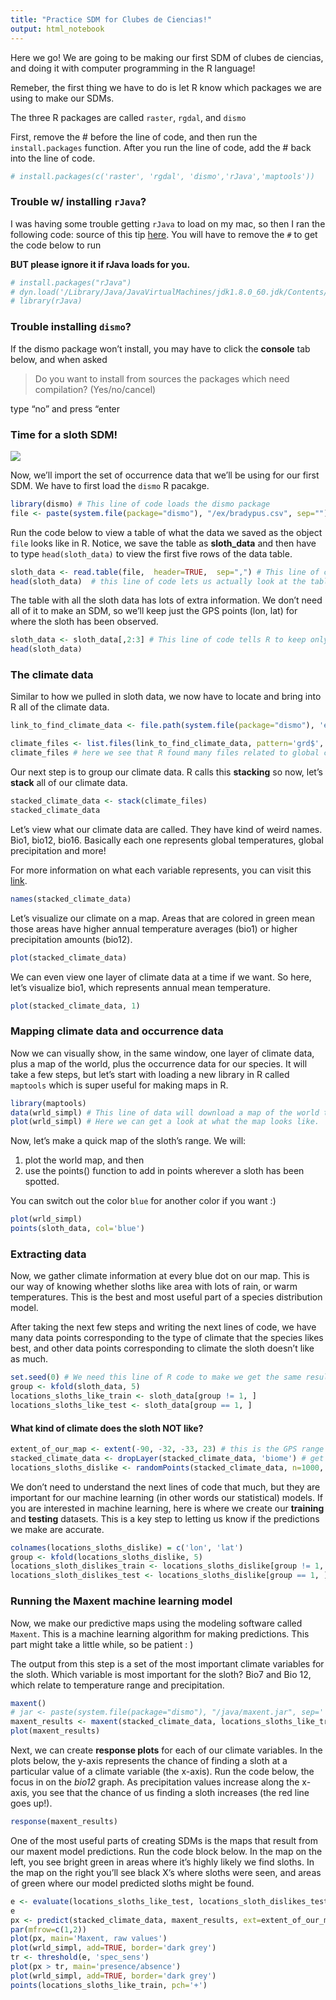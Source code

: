 ```yaml
---
title: "Practice SDM for Clubes de Ciencias!"
output: html_notebook
---
```


Here we go! We are going to be making our first SDM of clubes de ciencias, and doing it with computer programming in the R language!

Remeber, the first thing we have to do is let R know which packages we are using to make our SDMs.

The three R packages are called `raster`, `rgdal`, and `dismo`

First, remove the \# before the line of code, and then run the `install.packages` function. After you run the line of code, add the \# back into the line of code.

```r
# install.packages(c('raster', 'rgdal', 'dismo','rJava','maptools'))
```

### Trouble w/ installing `rJava`?

I was having some trouble getting `rJava` to load on my mac, so then I ran the following code: source of this tip [here](https://zhiyzuo.github.io/installation-rJava/). You will have to remove the `#` to get the code below to run

**BUT please ignore it if rJava loads for you.**

```r
# install.packages("rJava")
# dyn.load('/Library/Java/JavaVirtualMachines/jdk1.8.0_60.jdk/Contents/Home/jre/lib/server/libjvm.dylib')
# library(rJava)
```

### Trouble installing `dismo`?

If the dismo package won't install, you may have to click the **console** tab below, and when asked

> Do you want to install from sources the packages which need compilation? (Yes/no/cancel)

type "no" and press "enter

### Time for a sloth SDM!

![](https://cdn6.dissolve.com/p/D1294_19_688/D1294_19_688_1200.jpg)

Now, we'll import the set of occurrence data that we'll be using for our first SDM. We have to first load the `dismo` R pacakge.

```r
library(dismo) # This line of code loads the dismo package
file <- paste(system.file(package="dismo"), "/ex/bradypus.csv", sep="") # This line of code loads a whole Excel database that contains GPS points for the sloth.
```

Run the code below to view a table of what the data we saved as the object `file` looks like in R. Notice, we save the table as **sloth_data** and then have to type `head(sloth_data)` to view the first five rows of the data table.

```r
sloth_data <- read.table(file,  header=TRUE,  sep=",") # This line of code turns our excel spreadsheet into a table that R can read.
head(sloth_data)  # this line of code lets us actually look at the table in R
```

The table with all the sloth data has lots of extra information. We don't need all of it to make an SDM, so we'll keep just the GPS points (lon, lat) for where the sloth has been observed.

```r
sloth_data <- sloth_data[,2:3] # This line of code tells R to keep only the longitude (lon) and latitude (lat) for the sloths
head(sloth_data)
```

### The climate data

Similar to how we pulled in sloth data, we now have to locate and bring into R all of the climate data.

```r
link_to_find_climate_data <- file.path(system.file(package="dismo"), 'ex') # This line of code tells R where we stored out climate data.

climate_files <- list.files(link_to_find_climate_data, pattern='grd$', full.names=TRUE )
climate_files # here we see that R found many files related to global climate on the computer.
```

Our next step is to group our climate data. R calls this **stacking** so now, let's **stack** all of our climate data.

```r
stacked_climate_data <- stack(climate_files)
stacked_climate_data
```

Let's view what our climate data are called. They have kind of weird names. Bio1, bio12, bio16. Basically each one represents global temperatures, global precipitation and more!

For more information on what each variable represents, you can visit this [link](https://www.worldclim.org/data/bioclim.html).

```r
names(stacked_climate_data)
```

Let's visualize our climate on a map. Areas that are colored in green mean those areas have higher annual temperature averages (bio1) or higher precipitation amounts (bio12).

```r
plot(stacked_climate_data)
```

We can even view one layer of climate data at a time if we want. So here, let's visualize bio1, which represents annual mean temperature.

```r
plot(stacked_climate_data, 1)
```

### Mapping climate data and occurrence data

Now we can visually show, in the same window, one layer of climate data, plus a map of the world, plus the occurrence data for our species. It will take a few steps, but let's start with loading a new library in R called `maptools` which is super useful for making maps in R.

```r
library(maptools)
data(wrld_simpl) # This line of data will download a map of the world to R.
plot(wrld_simpl) # Here we can get a look at what the map looks like.
```

Now, let's make a quick map of the sloth's range. We will:

1)  plot the world map, and then
2)  use the points() function to add in points wherever a sloth has been spotted.

You can switch out the color `blue` for another color if you want :)

```r
plot(wrld_simpl)
points(sloth_data, col='blue')

```

### Extracting data

Now, we gather climate information at every blue dot on our map. This is our way of knowing whether sloths like area with lots of rain, or warm temperatures. This is the best and most useful part of a species distribution model.

After taking the next few steps and writing the next lines of code, we have many data points corresponding to the type of climate that the species likes best, and other data points corresponding to climate the sloth doesn't like as much.

```r
set.seed(0) # We need this line of R code to make we get the same results every time we run this code.
group <- kfold(sloth_data, 5)
locations_sloths_like_train <- sloth_data[group != 1, ]
locations_sloths_like_test <- sloth_data[group == 1, ]
```

#### What kind of climate does the sloth **NOT** like?

```r
extent_of_our_map <- extent(-90, -32, -33, 23) # this is the GPS range for our whole map.
stacked_climate_data <- dropLayer(stacked_climate_data, 'biome') # get rid of one piece of climate data that is tough to work with
locations_sloths_dislike <- randomPoints(stacked_climate_data, n=1000, ext=extent_of_our_map, extf = 1.25) # This line of code gather data on the climate that the sloth DOES NOT like very much.
```

We don't need to understand the next lines of code that much, but they are important for our machine learning (in other words our statistical) models.  If you are interested in machine learning, here is where we create our **training** and **testing** datasets. This is a key step to letting us know if the predictions we make are accurate.

```r
colnames(locations_sloths_dislike) = c('lon', 'lat')
group <- kfold(locations_sloths_dislike, 5)
locations_sloth_dislikes_train <- locations_sloths_dislike[group != 1, ]
locations_sloth_dislikes_test <- locations_sloths_dislike[group == 1, ]
```

### Running the Maxent machine learning model

Now, we make our predictive maps using the modeling software called `Maxent`. This is a machine learning algorithm for making predictions. This part might take a little while, so be patient : )

The output from this step is a set of the most important climate variables for the sloth. Which variable is most important for the sloth? Bio7 and Bio 12, which relate to temperature range and precipitation.
```r
maxent()
# jar <- paste(system.file(package="dismo"), "/java/maxent.jar", sep='')
maxent_results <- maxent(stacked_climate_data, locations_sloths_like_train)
plot(maxent_results)
```

Next, we can create **response plots** for each of our climate variables. In the plots below, the y-axis represents the chance of finding a sloth at a particular value of a climate variable (the x-axis). Run the code below, the focus in on the *bio12* graph.  As precipitation values increase along the x-axis, you see that the chance of us finding a sloth increases (the red line goes up!).

```r
response(maxent_results)
```

One of the most useful parts of creating SDMs is the maps that result from our maxent model predictions.  Run the code block below. In the map on the left, you see bright green in areas where it's highly likely we find sloths.  In the map on the right you'll see black X's where sloths were seen, and areas of green where our model predicted sloths might be found.

```r
e <- evaluate(locations_sloths_like_test, locations_sloth_dislikes_test, maxent_results, stacked_climate_data)
e
px <- predict(stacked_climate_data, maxent_results, ext=extent_of_our_map, progress='')
par(mfrow=c(1,2))
plot(px, main='Maxent, raw values')
plot(wrld_simpl, add=TRUE, border='dark grey')
tr <- threshold(e, 'spec_sens')
plot(px > tr, main='presence/absence')
plot(wrld_simpl, add=TRUE, border='dark grey')
points(locations_sloths_like_train, pch='+')

```
